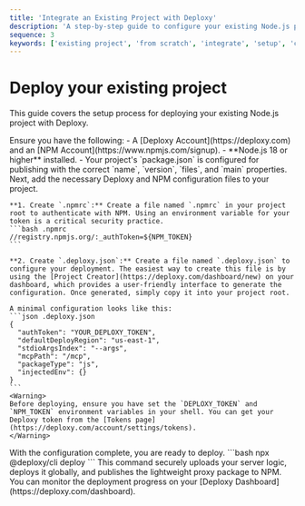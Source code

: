 ```yaml
---
title: 'Integrate an Existing Project with Deploxy'
description: 'A step-by-step guide to configure your existing Node.js project for secure, serverless deployment with Deploxy.'
sequence: 3
keywords: ['existing project', 'from scratch', 'integrate', 'setup', 'configuration']
---
```


# Deploy your existing project

This guide covers the setup process for deploying your existing Node.js project with Deploxy.

<Steps>
  <Step title="Check Prerequisites">
    Ensure you have the following:
    - A [Deploxy Account](https://deploxy.com) and an [NPM Account](https://www.npmjs.com/signup).
    - **Node.js 18 or higher** installed.
    - Your project's `package.json` is configured for publishing with the correct `name`, `version`, `files`, and `main` properties.
  </Step>

  <Step title="Configure Your Project">
    Next, add the necessary Deploxy and NPM configuration files to your project.

    **1. Create `.npmrc`:** Create a file named `.npmrc` in your project root to authenticate with NPM. Using an environment variable for your token is a critical security practice.
    ```bash .npmrc
    //registry.npmjs.org/:_authToken=${NPM_TOKEN}
    ```

    **2. Create `.deploxy.json`:** Create a file named `.deploxy.json` to configure your deployment. The easiest way to create this file is by using the [Project Creator](https://deploxy.com/dashboard/new) on your dashboard, which provides a user-friendly interface to generate the configuration. Once generated, simply copy it into your project root.

    A minimal configuration looks like this:
    ```json .deploxy.json
    {
      "authToken": "YOUR_DEPLOXY_TOKEN",
      "defaultDeployRegion": "us-east-1",
      "stdioArgsIndex": "--args",
      "mcpPath": "/mcp",
      "packageType": "js",
      "injectedEnv": {}
    }
    ```
    <Warning>
    Before deploying, ensure you have set the `DEPLOXY_TOKEN` and `NPM_TOKEN` environment variables in your shell. You can get your Deploxy token from the [Tokens page](https://deploxy.com/account/settings/tokens).
    </Warning>
  </Step>

  <Step title="Deploy Your Project">
    With the configuration complete, you are ready to deploy.
    ```bash
    npx @deploxy/cli deploy
    ```
    This command securely uploads your server logic, deploys it globally, and publishes the lightweight proxy package to NPM.
    <Check>
    You can monitor the deployment progress on your [Deploxy Dashboard](https://deploxy.com/dashboard).
    </Check>
  </Step>
</Steps>